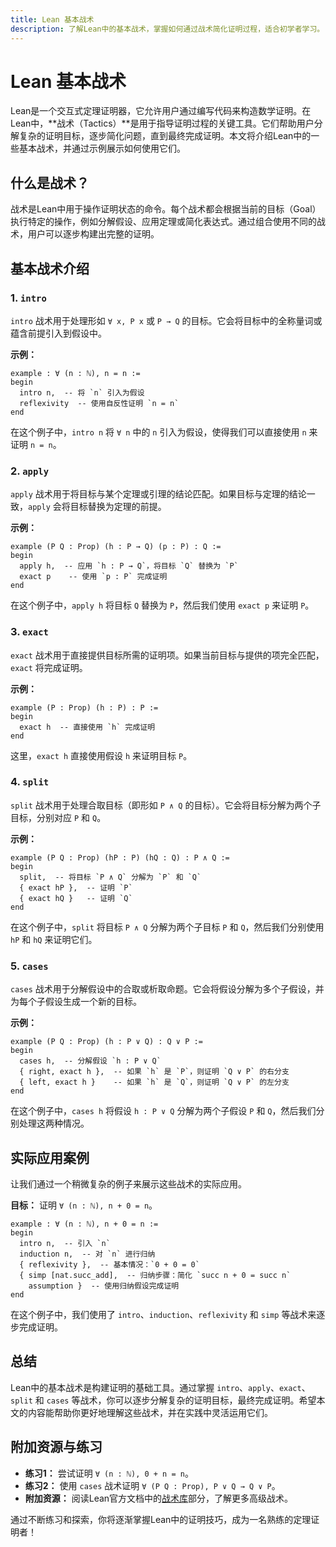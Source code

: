 ```yaml
---
title: Lean 基本战术
description: 了解Lean中的基本战术，掌握如何通过战术简化证明过程，适合初学者学习。
---
```


# Lean 基本战术

Lean是一个交互式定理证明器，它允许用户通过编写代码来构造数学证明。在Lean中，**战术（Tactics）**是用于指导证明过程的关键工具。它们帮助用户分解复杂的证明目标，逐步简化问题，直到最终完成证明。本文将介绍Lean中的一些基本战术，并通过示例展示如何使用它们。

## 什么是战术？

战术是Lean中用于操作证明状态的命令。每个战术都会根据当前的目标（Goal）执行特定的操作，例如分解假设、应用定理或简化表达式。通过组合使用不同的战术，用户可以逐步构建出完整的证明。

## 基本战术介绍

### 1. `intro`

`intro` 战术用于处理形如 `∀ x, P x` 或 `P → Q` 的目标。它会将目标中的全称量词或蕴含前提引入到假设中。

**示例：**

```lean
example : ∀ (n : ℕ), n = n :=
begin
  intro n,  -- 将 `n` 引入为假设
  reflexivity  -- 使用自反性证明 `n = n`
end
```

在这个例子中，`intro n` 将 `∀ n` 中的 `n` 引入为假设，使得我们可以直接使用 `n` 来证明 `n = n`。

### 2. `apply`

`apply` 战术用于将目标与某个定理或引理的结论匹配。如果目标与定理的结论一致，`apply` 会将目标替换为定理的前提。

**示例：**

```lean
example (P Q : Prop) (h : P → Q) (p : P) : Q :=
begin
  apply h,  -- 应用 `h : P → Q`，将目标 `Q` 替换为 `P`
  exact p    -- 使用 `p : P` 完成证明
end
```

在这个例子中，`apply h` 将目标 `Q` 替换为 `P`，然后我们使用 `exact p` 来证明 `P`。

### 3. `exact`

`exact` 战术用于直接提供目标所需的证明项。如果当前目标与提供的项完全匹配，`exact` 将完成证明。

**示例：**

```lean
example (P : Prop) (h : P) : P :=
begin
  exact h  -- 直接使用 `h` 完成证明
end
```

这里，`exact h` 直接使用假设 `h` 来证明目标 `P`。

### 4. `split`

`split` 战术用于处理合取目标（即形如 `P ∧ Q` 的目标）。它会将目标分解为两个子目标，分别对应 `P` 和 `Q`。

**示例：**

```lean
example (P Q : Prop) (hP : P) (hQ : Q) : P ∧ Q :=
begin
  split,  -- 将目标 `P ∧ Q` 分解为 `P` 和 `Q`
  { exact hP },  -- 证明 `P`
  { exact hQ }   -- 证明 `Q`
end
```

在这个例子中，`split` 将目标 `P ∧ Q` 分解为两个子目标 `P` 和 `Q`，然后我们分别使用 `hP` 和 `hQ` 来证明它们。

### 5. `cases`

`cases` 战术用于分解假设中的合取或析取命题。它会将假设分解为多个子假设，并为每个子假设生成一个新的目标。

**示例：**

```lean
example (P Q : Prop) (h : P ∨ Q) : Q ∨ P :=
begin
  cases h,  -- 分解假设 `h : P ∨ Q`
  { right, exact h },  -- 如果 `h` 是 `P`，则证明 `Q ∨ P` 的右分支
  { left, exact h }    -- 如果 `h` 是 `Q`，则证明 `Q ∨ P` 的左分支
end
```

在这个例子中，`cases h` 将假设 `h : P ∨ Q` 分解为两个子假设 `P` 和 `Q`，然后我们分别处理这两种情况。

## 实际应用案例

让我们通过一个稍微复杂的例子来展示这些战术的实际应用。

**目标：** 证明 `∀ (n : ℕ), n + 0 = n`。

```lean
example : ∀ (n : ℕ), n + 0 = n :=
begin
  intro n,  -- 引入 `n`
  induction n,  -- 对 `n` 进行归纳
  { reflexivity },  -- 基本情况：`0 + 0 = 0`
  { simp [nat.succ_add],  -- 归纳步骤：简化 `succ n + 0 = succ n`
    assumption }  -- 使用归纳假设完成证明
end
```

在这个例子中，我们使用了 `intro`、`induction`、`reflexivity` 和 `simp` 等战术来逐步完成证明。

## 总结

Lean中的基本战术是构建证明的基础工具。通过掌握 `intro`、`apply`、`exact`、`split` 和 `cases` 等战术，你可以逐步分解复杂的证明目标，最终完成证明。希望本文的内容能帮助你更好地理解这些战术，并在实践中灵活运用它们。

## 附加资源与练习

- **练习1：** 尝试证明 `∀ (n : ℕ), 0 + n = n`。
- **练习2：** 使用 `cases` 战术证明 `∀ (P Q : Prop), P ∨ Q → Q ∨ P`。
- **附加资源：** 阅读Lean官方文档中的[战术库](https://leanprover.github.io/reference/tactics.html)部分，了解更多高级战术。

通过不断练习和探索，你将逐渐掌握Lean中的证明技巧，成为一名熟练的定理证明者！